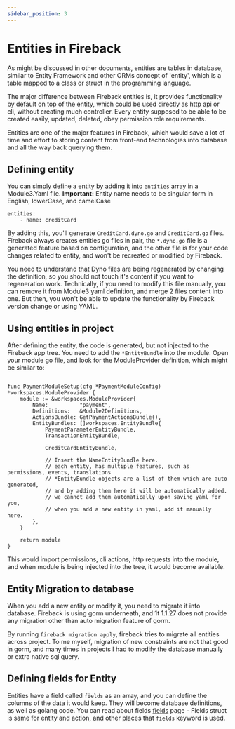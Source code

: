 ```yaml
---
sidebar_position: 3
---
```


# Entities in Fireback

As might be discussed in other documents, entities are tables in database, similar to Entity Framework
and other ORMs concept of 'entity', which is a table mapped to a class or struct in the programming language.

The major difference between Fireback entities is, it provides functionality by default on top of the entity,
which could be used directly as http api or cli, without creating much controller. Every entity supposed
to be able to be created easily, updated, deleted, obey permission role requirements.

Entities are one of the major features in Fireback, which would save a lot of time and effort to storing content from front-end technologies into database and all the way back querying them.

## Defining entity

You can simply define a entity by adding it into `entities` array in a Module3.Yaml file.
**Important:** Entity name needs to be singular form in English, lowerCase, and camelCase

```
entities:
    - name: creditCard
```

By adding this, you'll generate `CreditCard.dyno.go` and `CreditCard.go` files. Fireback always creates
entities go files in pair, the `*.dyno.go` file is a generated feature based on configuration, and the other file is for your code changes related to entity, and won't be recreated or modified by Fireback.

You need to understand that Dyno files are being regenerated by changing the definition, so you should
not touch it's content if you want to regeneration work. Technically, if you need to modify this file
manually, you can remove it from Module3 yaml definition, and merge 2 files content into one. But then, you won't be able to update the functionality by Fireback version change or using YAML.

## Using entities in project

After defining the entity, the code is generated, but not injected to the Fireback app tree. You need to add the `*EntityBundle` into the module. Open your module go file, and look for the ModuleProvider
definition, which might be similar to:

```

func PaymentModuleSetup(cfg *PaymentModuleConfig) *workspaces.ModuleProvider {
	module := &workspaces.ModuleProvider{
		Name:          "payment",
		Definitions:   &Module2Definitions,
		ActionsBundle: GetPaymentActionsBundle(),
		EntityBundles: []workspaces.EntityBundle{
			PaymentParameterEntityBundle,
			TransactionEntityBundle,

            CreditCardEntityBundle,

			// Insert the NameEntityBundle here.
			// each entity, has multiple features, such as permissions, events, translations
			// *EntityBundle objects are a list of them which are auto generated,
			// and by adding them here it will be automatically added.
			// we cannot add them automatically upon saving yaml for you,
			// when you add a new entity in yaml, add it manually here.
		},
	}

	return module
}
```

This would import permissions, cli actions, http requests into the module, and when module is being
injected into the tree, it would become available.

## Entity Migration to database

When you add a new entity or modify it, you need to migrate it into database. Fireback is using gorm underneath, and 1t 1.1.27 does not provide any migration other than auto migration feature of gorm.

By running `fireback migration apply`, fireback tries to migrate all entities across project.
To me myself, migration of new constraints are not that good in gorm, and many times in projects
I had to modify the database manually or extra native sql query.

## Defining fields for Entity

Entities have a field called `fields` as an array, and you can define the columns of the data it would
keep. They will become database definitions, as well as golang code. You can read about fields [fields](fields) page - Fields struct is same for entity and action, and other places that `fields` keyword is used.